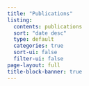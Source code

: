 ```yaml
---
title: "Publications"
listing:
  contents: publications
  sort: "date desc"
  type: default
  categories: true
  sort-ui: false
  filter-ui: false
page-layout: full
title-block-banner: true
---
```



